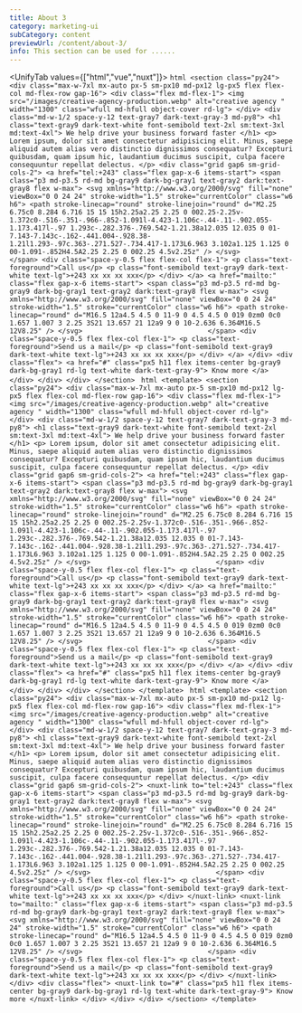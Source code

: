 ```yaml
---
title: About 3
category: marketing-ui
subCategory: content
previewUrl: /content/about-3/
info: This section can be used for ......
---
```


<UnifyTab values={["html","vue","nuxt"]}>
    <TabPanel value="html">
    ```html
    <section class="py24">
        <div class="max-w-7xl mx-auto px-5 sm-px10 md-px12 lg-px5 flex flex-col md-flex-row gap-16">
            <div class="flex md-flex-1">
                <img src="/images/creative-agency-production.webp" alt="creative agency " width="1300" class="wfull md-hfull object-cover rd-lg">
            </div>
            <div class="md-w-1/2 space-y-12 text-gray7 dark-text-gray-3 md-py8">
                <h1 class="text-gray9 dark-text-white font-semibold text-2xl sm:text-3xl md:text-4xl">
                    We help drive your business forward faster
                </h1>
                <p>
                    Lorem ipsum, dolor sit amet consectetur adipisicing elit. Minus, saepe aliquid autem alias vero distinctio dignissimos consequatur? Excepturi quibusdam, quam ipsum hic, laudantium ducimus suscipit, culpa facere consequuntur repellat delectus.
                </p>
                <div class="grid gap6 sm-grid-cols-2">
                    <a href="tel:+243" class="flex gap-x-6 items-start">
                        <span class="p3 md-p3.5 rd-md bg-gray9 dark-bg-gray1 text-gray2 dark:text-gray8 flex w-max">
                            <svg xmlns="http://www.w3.org/2000/svg" fill="none" viewBox="0 0 24 24" stroke-width="1.5" stroke="currentColor" class="w6 h6">
                                <path stroke-linecap="round" stroke-linejoin="round" d="M2.25 6.75c0 8.284 6.716 15 15 15h2.25a2.25 2.25 0 002.25-2.25v-1.372c0-.516-.351-.966-.852-1.091l-4.423-1.106c-.44-.11-.902.055-1.173.417l-.97 1.293c-.282.376-.769.542-1.21.38a12.035 12.035 0 01-7.143-7.143c-.162-.441.004-.928.38-1.21l1.293-.97c.363-.271.527-.734.417-1.173L6.963 3.102a1.125 1.125 0 00-1.091-.852H4.5A2.25 2.25 0 002.25 4.5v2.25z" />
                              </svg>                              
                        </span>
                        <div class="space-y-0.5 flex flex-col flex-1">
                            <p class="text-foreground">Call us</p>
                            <p class="font-semibold text-gray9 dark-text-white text-lg">+243 xx xx xx xxx</p>
                        </div>
                    </a>
                    <a href="mailto:" class="flex gap-x-6 items-start">
                        <span class="p3 md-p3.5 rd-md bg-gray9 dark-bg-gray1 text-gray2 dark:text-gray8 flex w-max">
                            <svg xmlns="http://www.w3.org/2000/svg" fill="none" viewBox="0 0 24 24" stroke-width="1.5" stroke="currentColor" class="w6 h6">
                                <path stroke-linecap="round" d="M16.5 12a4.5 4.5 0 11-9 0 4.5 4.5 0 019 0zm0 0c0 1.657 1.007 3 2.25 3S21 13.657 21 12a9 9 0 10-2.636 6.364M16.5 12V8.25" />
                            </svg>                              
                        </span>
                        <div class="space-y-0.5 flex flex-col flex-1">
                            <p class="text-foreground">Send us a mail</p>
                            <p class="font-semibold text-gray9 dark-text-white text-lg">+243 xx xx xx xxx</p>
                        </div>
                    </a>
                </div>
                <div class="flex">
                    <a href="#" class="px5 h11 flex items-center bg-gray9 dark-bg-gray1 rd-lg text-white dark-text-gray-9">
                        Know more
                    </a>
                </div>
            </div>
        </div>
    </section>
    ```
    </TabPanel>
    <TabPanel value="vue">
    ```html
    <template>
        <section class="py24">
            <div class="max-w-7xl mx-auto px-5 sm-px10 md-px12 lg-px5 flex flex-col md-flex-row gap-16">
                <div class="flex md-flex-1">
                    <img src="/images/creative-agency-production.webp" alt="creative agency " width="1300" class="wfull md-hfull object-cover rd-lg">
                </div>
                <div class="md-w-1/2 space-y-12 text-gray7 dark-text-gray-3 md-py8">
                    <h1 class="text-gray9 dark-text-white font-semibold text-2xl sm:text-3xl md:text-4xl">
                        We help drive your business forward faster
                    </h1>
                    <p>
                        Lorem ipsum, dolor sit amet consectetur adipisicing elit. Minus, saepe aliquid autem alias vero distinctio dignissimos consequatur? Excepturi quibusdam, quam ipsum hic, laudantium ducimus suscipit, culpa facere consequuntur repellat delectus.
                    </p>
                    <div class="grid gap6 sm-grid-cols-2">
                        <a href="tel:+243" class="flex gap-x-6 items-start">
                            <span class="p3 md-p3.5 rd-md bg-gray9 dark-bg-gray1 text-gray2 dark:text-gray8 flex w-max">
                                <svg xmlns="http://www.w3.org/2000/svg" fill="none" viewBox="0 0 24 24" stroke-width="1.5" stroke="currentColor" class="w6 h6">
                                    <path stroke-linecap="round" stroke-linejoin="round" d="M2.25 6.75c0 8.284 6.716 15 15 15h2.25a2.25 2.25 0 002.25-2.25v-1.372c0-.516-.351-.966-.852-1.091l-4.423-1.106c-.44-.11-.902.055-1.173.417l-.97 1.293c-.282.376-.769.542-1.21.38a12.035 12.035 0 01-7.143-7.143c-.162-.441.004-.928.38-1.21l1.293-.97c.363-.271.527-.734.417-1.173L6.963 3.102a1.125 1.125 0 00-1.091-.852H4.5A2.25 2.25 0 002.25 4.5v2.25z" />
                                </svg>                              
                            </span>
                            <div class="space-y-0.5 flex flex-col flex-1">
                                <p class="text-foreground">Call us</p>
                                <p class="font-semibold text-gray9 dark-text-white text-lg">+243 xx xx xx xxx</p>
                            </div>
                        </a>
                        <a href="mailto:" class="flex gap-x-6 items-start">
                            <span class="p3 md-p3.5 rd-md bg-gray9 dark-bg-gray1 text-gray2 dark:text-gray8 flex w-max">
                                <svg xmlns="http://www.w3.org/2000/svg" fill="none" viewBox="0 0 24 24" stroke-width="1.5" stroke="currentColor" class="w6 h6">
                                    <path stroke-linecap="round" d="M16.5 12a4.5 4.5 0 11-9 0 4.5 4.5 0 019 0zm0 0c0 1.657 1.007 3 2.25 3S21 13.657 21 12a9 9 0 10-2.636 6.364M16.5 12V8.25" />
                                </svg>                              
                            </span>
                            <div class="space-y-0.5 flex flex-col flex-1">
                                <p class="text-foreground">Send us a mail</p>
                                <p class="font-semibold text-gray9 dark-text-white text-lg">+243 xx xx xx xxx</p>
                            </div>
                        </a>
                    </div>
                    <div class="flex">
                        <a href="#" class="px5 h11 flex items-center bg-gray9 dark-bg-gray1 rd-lg text-white dark-text-gray-9">
                            Know more
                        </a>
                    </div>
                </div>
            </div>
        </section>
    </template>
    ```
    </TabPanel>
    <TabPanel value="nuxt">
    ```html
    <template>
        <section class="py24">
            <div class="max-w-7xl mx-auto px-5 sm-px10 md-px12 lg-px5 flex flex-col md-flex-row gap-16">
                <div class="flex md-flex-1">
                    <img src="/images/creative-agency-production.webp" alt="creative agency " width="1300" class="wfull md-hfull object-cover rd-lg">
                </div>
                <div class="md-w-1/2 space-y-12 text-gray7 dark-text-gray-3 md-py8">
                    <h1 class="text-gray9 dark-text-white font-semibold text-2xl sm:text-3xl md:text-4xl">
                        We help drive your business forward faster
                    </h1>
                    <p>
                        Lorem ipsum, dolor sit amet consectetur adipisicing elit. Minus, saepe aliquid autem alias vero distinctio dignissimos consequatur? Excepturi quibusdam, quam ipsum hic, laudantium ducimus suscipit, culpa facere consequuntur repellat delectus.
                    </p>
                    <div class="grid gap6 sm-grid-cols-2">
                        <nuxt-link to="tel:+243" class="flex gap-x-6 items-start">
                            <span class="p3 md-p3.5 rd-md bg-gray9 dark-bg-gray1 text-gray2 dark:text-gray8 flex w-max">
                                <svg xmlns="http://www.w3.org/2000/svg" fill="none" viewBox="0 0 24 24" stroke-width="1.5" stroke="currentColor" class="w6 h6">
                                    <path stroke-linecap="round" stroke-linejoin="round" d="M2.25 6.75c0 8.284 6.716 15 15 15h2.25a2.25 2.25 0 002.25-2.25v-1.372c0-.516-.351-.966-.852-1.091l-4.423-1.106c-.44-.11-.902.055-1.173.417l-.97 1.293c-.282.376-.769.542-1.21.38a12.035 12.035 0 01-7.143-7.143c-.162-.441.004-.928.38-1.21l1.293-.97c.363-.271.527-.734.417-1.173L6.963 3.102a1.125 1.125 0 00-1.091-.852H4.5A2.25 2.25 0 002.25 4.5v2.25z" />
                                </svg>                              
                            </span>
                            <div class="space-y-0.5 flex flex-col flex-1">
                                <p class="text-foreground">Call us</p>
                                <p class="font-semibold text-gray9 dark-text-white text-lg">+243 xx xx xx xxx</p>
                            </div>
                        </nuxt-link>
                        <nuxt-link to="mailto:" class="flex gap-x-6 items-start">
                            <span class="p3 md-p3.5 rd-md bg-gray9 dark-bg-gray1 text-gray2 dark:text-gray8 flex w-max">
                                <svg xmlns="http://www.w3.org/2000/svg" fill="none" viewBox="0 0 24 24" stroke-width="1.5" stroke="currentColor" class="w6 h6">
                                    <path stroke-linecap="round" d="M16.5 12a4.5 4.5 0 11-9 0 4.5 4.5 0 019 0zm0 0c0 1.657 1.007 3 2.25 3S21 13.657 21 12a9 9 0 10-2.636 6.364M16.5 12V8.25" />
                                </svg>                              
                            </span>
                            <div class="space-y-0.5 flex flex-col flex-1">
                                <p class="text-foreground">Send us a mail</p>
                                <p class="font-semibold text-gray9 dark-text-white text-lg">+243 xx xx xx xxx</p>
                            </div>
                        </nuxt-link>
                    </div>
                    <div class="flex">
                        <nuxt-link to="#" class="px5 h11 flex items-center bg-gray9 dark-bg-gray1 rd-lg text-white dark-text-gray-9">
                            Know more
                        </nuxt-link>
                    </div>
                </div>
            </div>
        </section>
    </template>
    ```
    </TabPanel>
</UnifyTab>